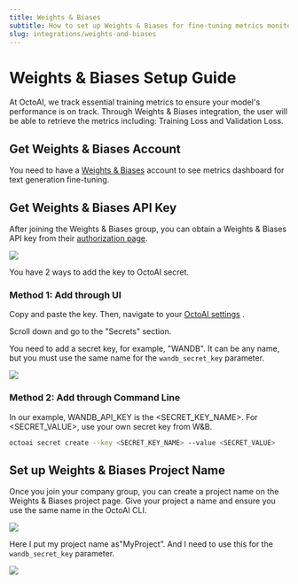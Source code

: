 ---
title: Weights & Biases 
subtitle: How to set up Weights & Biases for fine-tuning metrics monitoring.
slug: integrations/weights-and-biases
---

# Weights & Biases Setup Guide

At OctoAI, we track essential training metrics to ensure your model's performance is on track. Through Weights & Biases integration, the user will be able to retrieve the metrics including: Training Loss and Validation Loss.

## **Get Weights & Biases Account**
You need to have a [Weights & Biases](https://wandb.ai/site) account to see metrics dashboard for text generation fine-tuning.

## **Get Weights & Biases API Key**
After joining the Weights & Biases group, you can obtain a Weights & Biases API key from their [authorization page](https://wandb.ai/authorize). 

![](/docs/assets/images/fine-tuning-imgs/wandb-setup-guide/wandb_img_1.jpeg)

You have 2 ways to add the key to OctoAI secret.

### **Method 1: Add through UI**

Copy and paste the key. Then, navigate to your [OctoAI settings](https://octoai.cloud/settings) .

Scroll down and go to the "Secrets" section.

You need to add a secret key, for example, "WANDB". It can be any name, but you must use the same name for the `wandb_secret_key` parameter.

![](/docs/assets/images/fine-tuning-imgs/wandb-setup-guide/wandb_img_2.jpeg)

### **Method 2: Add through Command Line**

In our example, WANDB_API_KEY is the <SECRET_KEY_NAME>. For <SECRET_VALUE>, use your own secret key from W&B.

```bash
octoai secret create --key <SECRET_KEY_NAME> --value <SECRET_VALUE> 
```

## **Set up Weights & Biases Project Name**

Once you join your company group, you can create a project name on the Weights & Biases project page. Give your project a name and ensure you use the same name in the OctoAI CLI.

![](/docs/assets/images/fine-tuning-imgs/wandb-setup-guide/wandb_img_3.jpeg)

Here I put my project name as"MyProject”. And I need to use this for the `wandb_secret_key` parameter.

![](/docs/assets/images/fine-tuning-imgs/wandb-setup-guide/wandb_img_4.jpeg)






